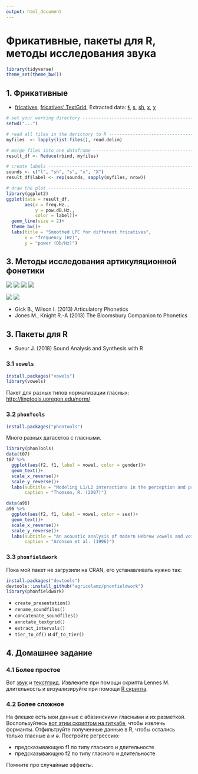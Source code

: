 ```yaml
---
output: html_document
---
```


# Фрикативные, пакеты для R, методы исследования звука

```r
library(tidyverse)
theme_set(theme_bw())
```


## 1. Фрикативные 

* [fricatives](https://goo.gl/hvdviI), [fricatives' TextGrid](https://goo.gl/pza6tx), Extracted data: [ɬ](https://goo.gl/wo3QZN), [s](https://goo.gl/eNZQKa), [sh](https://goo.gl/NgeVSX), [x](https://goo.gl/oDYvbJ), [χ](https://goo.gl/vZQfZG) 

```r
# set your working directory ----------------------------------------------
setwd("...")

# read all files in the derictory to R ------------------------------------
myfiles  <- lapply(list.files(), read.delim)

# merge files into one dataframe ------------------------------------------
result_df <- Reduce(rbind, myfiles)

# create labels -----------------------------------------------------------
sounds <- c("l", "sh", "s", "x", "X")
result_df$label <- rep(sounds, sapply(myfiles, nrow))

# draw the plot -----------------------------------------------------------
library(ggplot2)
ggplot(data = result_df,
       aes(x = freq.Hz., 
           y = pow.dB.Hz., 
           color = label))+
  geom_line(size = 2)+
  theme_bw()+
  labs(title = "Smoothed LPC for different fricatives",
       x = "frequency (Hz)",
       y = "power (Db/Hz)")
```


## 3. Методы исследования артикуляционной фонетики

![](data/phon_research-1.jpg)
![](data/phon_research-2.jpg)
![](data/phon_research-3.jpg)
![](data/phon_research-4.jpg)

![](data/phon_research-6.png)
![](data/phon_research-7.png)

* Gick B., Wilson I. (2013) Articulatory Phonetics
* Jones M., Knight R.-A (2013) The Bloomsbury Companion to Phonetics

## 3. Пакеты для R

* Sueur J. (2018) Sound Analysis and Synthesis with R

### 3.1 `vowels`
```r
install.packages("vowels")
library(vowels)
```

Пакет для разных типов нормализации гласных: <http://lingtools.uoregon.edu/norm/>

### 3.2 `phonTools`
```r
install.packages("phonTools")
```

Много разных датасетов с гласными.

```r
library(phonTools)
data(t07)
t07 %>% 
  ggplot(aes(f2, f1, label = vowel, color = gender))+
  geom_text()+
  scale_x_reverse()+
  scale_y_reverse()+
  labs(subtitle = "Modeling L1/L2 interactions in the perception and production of English vowels by Mandarin L1 speakers", 
       caption = "Thomson, R. (2007)")

data(a96)
a96 %>% 
  ggplot(aes(f2, f1, label = vowel, color = sex))+
  geom_text()+
  scale_x_reverse()+
  scale_y_reverse()+
  labs(subtitle = "An acoustic analysis of modern Hebrew vowels and voiced consonants",
       caption = "Aronson et al. (1996)")
```


### 3.3 `phonfieldwork`

Пока мой пакет не загрузили на CRAN, его устанавливать нужно так:

```r
install.packages("devtools")
devtools::install_github("agricolamz/phonfieldwork")
library(phonfieldwork)
```

* `create_presentation()`
* `rename_soundfiles()`
* `concatenate_soundfiles()`
* `annotate_textgrid()`
* `extract_intervals()`
* `tier_to_df()` и `df_to_tier()`

## 4. Домашнее задание
### 4.1 Более простое
Вот [звук](https://github.com/agricolamz/2019_PhonDan/blob/master/data/andi_plosives.wav?raw=true) и [текстгрид](https://raw.githubusercontent.com/agricolamz/2019_PhonDan/master/data/andi_plosives.TextGrid). Извлеките при помощи скрипта Lennes M. длительность и визуализируйте при помощи [R скрипта](https://raw.githubusercontent.com/agricolamz/2019_PhonDan/master/data/plosives.R).

### 4.2 Более сложное
На флешке есть мои данные с абазинскими гласными и их разметкой. Воспользуйтесь [вот этим скриптом на гитхабе](https://github.com/agricolamz/get_pitch_formants_duration), чтобы извлечь форманты. Отфильтруйте полученные данные в R, чтобы остались только гласные a и ə. Постройте регрессию:

* предсказывающую f1 по типу гласного и длительносте
* предсказывающую f2 по типу гласного и длительносте

Помните про случайные эффекты.
